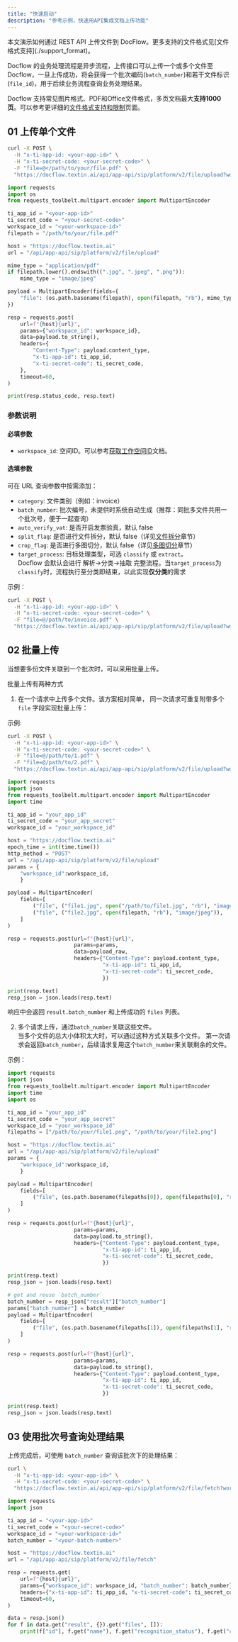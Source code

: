 ```yaml
---
title: "快速启动"
description: "参考示例，快速用API集成文档上传功能"
---
```


<Tip>
  本文演示如何通过 REST API 上传文件到 DocFlow。更多支持的文件格式见[文件格式支持](./support_format)。
</Tip>

Docflow 的业务处理流程是异步流程，上传接口可以上传一个或多个文件至Docflow，一旦上传成功，将会获得一个批次编码(`batch_number`)和若干文件标识(`file_id`)，用于后续业务流程查询业务处理结果。

Docflow 支持常见图片格式、PDF和Office文件格式，多页文档最大**支持1000页**。可以参考更详细的[文件格式支持和限制](./support_format)页面。

## 01 上传单个文件

<CodeGroup>

```bash curl icon=terminal wrap
curl -X POST \
  -H "x-ti-app-id: <your-app-id>" \
  -H "x-ti-secret-code: <your-secret-code>" \
  -F "file=@</path/to/your/file.pdf" \
  "https://docflow.textin.ai/api/app-api/sip/platform/v2/file/upload?workspace_id=<your-workspace-id>"
```


```python Python expandable icon=python lines
import requests
import os
from requests_toolbelt.multipart.encoder import MultipartEncoder

ti_app_id = "<your-app-id>"
ti_secret_code = "<your-secret-code>"
workspace_id = "<your-workspace-id>"
filepath = "/path/to/your/file.pdf"

host = "https://docflow.textin.ai"
url = "/api/app-api/sip/platform/v2/file/upload"

mime_type = "application/pdf"
if filepath.lower().endswith((".jpg", ".jpeg", ".png")):
    mime_type = "image/jpeg"

payload = MultipartEncoder(fields={
    "file": (os.path.basename(filepath), open(filepath, "rb"), mime_type)
})

resp = requests.post(
    url=f"{host}{url}",
    params={"workspace_id": workspace_id},
    data=payload.to_string(),
    headers={
        "Content-Type": payload.content_type,
        "x-ti-app-id": ti_app_id,
        "x-ti-secret-code": ti_secret_code,
    },
    timeout=60,
)

print(resp.status_code, resp.text)
```

</CodeGroup>

### 参数说明

#### 必填参数

- `workspace_id`: 空间ID。可以参考[获取工作空间ID](../08-faq/get_workspace_id)文档。

#### 选填参数

可在 URL 查询参数中按需添加：

- `category`: 文件类别（例如：invoice）
- `batch_number`: 批次编号，未提供时系统自动生成（推荐：同批多文件共用一个批次号，便于一起查询）
- `auto_verify_vat`: 是否开启发票验真，默认 false
- `split_flag`: 是否进行文件拆分，默认 false（详见[文件拆分](../05-split/split)章节）
- `crop_flag`: 是否进行多图切分，默认 false（详见[多图切分](../05-split/crop)章节）
- `target_process`: 目标处理类型，可选 `classify` 或 `extract`。\
  Docflow 会默认会进行 解析-\>分类-\>抽取 完整流程。当`target_process`为`classify`时，流程执行至分类即结束，以此实现**仅分类**的需求

示例：

```bash curl icon=terminal wrap
curl -X POST \
  -H "x-ti-app-id: <your-app-id>" \
  -H "x-ti-secret-code: <your-secret-code>" \
  -F "file=@/path/to/invoice.pdf" \
  "https://docflow.textin.ai/api/app-api/sip/platform/v2/file/upload?workspace_id=<your-workspace-id>&category=invoice"
```

## 02 批量上传

当想要多份文件关联到一个批次时，可以采用批量上传。

批量上传有两种方式

1. 在一个请求中上传多个文件。该方案相对简单， 同一次请求可重复附带多个 `file` 字段实现批量上传：

示例:

<CodeGroup>

```bash curl icon=terminal
curl -X POST \
  -H "x-ti-app-id: <your-app-id>" \
  -H "x-ti-secret-code: <your-secret-code>" \
  -F "file=@/path/to/1.pdf" \
  -F "file=@/path/to/2.pdf" \
  "https://docflow.textin.ai/api/app-api/sip/platform/v2/file/upload?workspace_id=<your-workspace-id>"
```


```python Python expandable icon=python lines
import requests
import json
from requests_toolbelt.multipart.encoder import MultipartEncoder
import time

ti_app_id = "your_app_id"
ti_secret_code = "your_app_secret"
workspace_id = "your_workspace_id"

host = "https://docflow.textin.ai"
epoch_time = int(time.time())
http_method = "POST"
url = "/api/app-api/sip/platform/v2/file/upload"
params = {
    "workspace_id":workspace_id, 
    }

payload = MultipartEncoder(
    fields=[
        ("file", ("file1.jpg", open("/path/to/file1.jpg", "rb"), "image/jpeg")),
        ("file", ("file2.jpg", open(filepath, "rb"), "image/jpeg")),
    ]
)

resp = requests.post(url=f"{host}{url}", 
                     params=params, 
                     data=payload_raw, 
                     headers={"Content-Type": payload.content_type,
                              "x-ti-app-id": ti_app_id,
                              "x-ti-secret-code": ti_secret_code,
                              })

print(resp.text)
resp_json = json.loads(resp.text)
```

</CodeGroup>

响应中会返回 `result.batch_number` 和上传成功的 `files` 列表。

2. 多个请求上传，通过`batch_number`关联这些文件。\
   当多个文件的总大小体积太大时，可以通过这种方式关联多个文件。
   第一次请求会返回`batch_number`，后续请求复用这个`batch_number`来关联剩余的文件。

示例：

<CodeGroup>

```python Python expandable {35,36,37,38,39,40,41,42,43,44,45,46,47,48,49,50} icon=python lines
import requests
import json
from requests_toolbelt.multipart.encoder import MultipartEncoder
import time
import os

ti_app_id = "your_app_id"
ti_secret_code = "your_app_secret"
workspace_id = "your_workspace_id"
filepaths = ["/path/to/your/file1.png", "/path/to/your/file2.png"]

host = "https://docflow.textin.ai"
url = "/api/app-api/sip/platform/v2/file/upload"
params = {
    "workspace_id":workspace_id, 
    }

payload = MultipartEncoder(
    fields=[
        ("file", (os.path.basename(filepaths[0]), open(filepaths[0], "rb"), "image/png")),
    ]
)

resp = requests.post(url=f"{host}{url}", 
                     params=params, 
                     data=payload.to_string(), 
                     headers={"Content-Type": payload.content_type,
                              "x-ti-app-id": ti_app_id,
                              "x-ti-secret-code": ti_secret_code,
                              })

print(resp.text)
resp_json = json.loads(resp.text)

# get and reuse `batch_number`
batch_number = resp_json["result"]["batch_number"]
params["batch_number"] = batch_number
payload = MultipartEncoder(
    fields=[
        ("file", (os.path.basename(filepaths[1]), open(filepaths[1], "rb"), "image/png")),
    ]
)

resp = requests.post(url=f"{host}{url}", 
                     params=params, 
                     data=payload.to_string(), 
                     headers={"Content-Type": payload.content_type,
                              "x-ti-app-id": ti_app_id,
                              "x-ti-secret-code": ti_secret_code,
                              })

print(resp.text)
resp_json = json.loads(resp.text)
```

</CodeGroup>

## 03 使用批次号查询处理结果

上传完成后，可使用 `batch_number` 查询该批次下的处理结果：

<CodeGroup>

```bash curl icon=terminal wrap
curl \
  -H "x-ti-app-id: <your-app-id>" \
  -H "x-ti-secret-code: <your-secret-code>" \
  "https://docflow.textin.ai/api/app-api/sip/platform/v2/file/fetch?workspace_id=<your-workspace-id>&batch_number=<your-batch-number>"
```


```python Python expandable icon=python lines
import requests
import json

ti_app_id = "<your-app-id>"
ti_secret_code = "<your-secret-code>"
workspace_id = "<your-workspace-id>"
batch_number = "<your-batch-number>"

host = "https://docflow.textin.ai"
url = "/api/app-api/sip/platform/v2/file/fetch"

resp = requests.get(
    url=f"{host}{url}",
    params={"workspace_id": workspace_id, "batch_number": batch_number},
    headers={"x-ti-app-id": ti_app_id, "x-ti-secret-code": ti_secret_code},
    timeout=60,
)

data = resp.json()
for f in data.get("result", {}).get("files", []):
    print(f["id"], f.get("name"), f.get("recognition_status"), f.get("category"))
```

</CodeGroup>